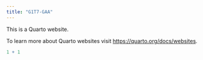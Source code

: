 ```yaml
---
title: "G1T7-GAA"
---
```


This is a Quarto website.

To learn more about Quarto websites visit <https://quarto.org/docs/websites>.

```r
1 + 1
```
